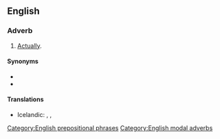 ==English==

===Adverb===
{{en-adv|head=[[in point]] [[of]] [[fact]]|-}}

# {{lb|en|modal}} [[actually|Actually]].

====Synonyms====
* {{l|en|as a matter of fact}}
* {{l|en|in fact}}

====Translations====
{{trans-top|actually}}
* Icelandic: {{t|is|satt að segja}}, {{t|is|í sannleika sagt}}, {{t|is|í raun og veru}}
{{trans-mid}}
{{trans-bottom}}

[[Category:English prepositional phrases]]
[[Category:English modal adverbs]]